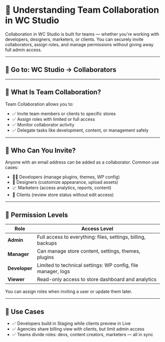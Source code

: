 # 👥 Understanding Team Collaboration in WC Studio

Collaboration in WC Studio is built for teams — whether you're working with developers, designers, marketers, or clients. You can securely invite collaborators, assign roles, and manage permissions without giving away full admin access.

---

## 📍 Go to: WC Studio → Collaborators

---

## 🧠 What Is Team Collaboration?

Team Collaboration allows you to:

- ✅ Invite team members or clients to specific stores
- ✅ Assign roles with limited or full access
- ✅ Monitor collaborator activity
- ✅ Delegate tasks like development, content, or management safely

---

## 🧾 Who Can You Invite?

Anyone with an email address can be added as a collaborator. Common use cases:

- 👨‍💻 Developers (manage plugins, themes, WP config)
- 🎨 Designers (customize appearance, upload assets)
- 📈 Marketers (access analytics, reports, content)
- 🤝 Clients (review store status without edit access)

---

## 🔐 Permission Levels

| Role         | Access Level                                                  |
|--------------|---------------------------------------------------------------|
| **Admin**    | Full access to everything: files, settings, billing, backups  |
| **Manager**  | Can manage store content, settings, themes, plugins           |
| **Developer**| Limited to technical settings: WP config, file manager, logs  |
| **Viewer**   | Read-only access to store dashboard and analytics             |

You can assign roles when inviting a user or update them later.

---

## 🤝 Use Cases

- ✅ Developers build in Staging while clients preview in Live
- ✅ Agencies share billing view with clients, but limit admin access
- ✅ Teams divide roles: devs, content creators, marketers — all in sync